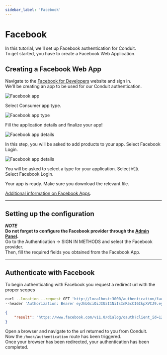 ```yaml
---
sidebar_label: 'Facebook'
---
```


# Facebook

In this tutorial, we'll set up Facebook authentication for Conduit.<br />
To get started, you have to create a Facebook Web Application.<br />

## Creating a Facebook Web App

Navigate to the [Facebook for Developers](https://developers.facebook.com/) website and sign in.<br />
We'll be creating an app to be used for our Conduit authentication.

![Facebook app](/v0.15/modules/authentication/tutorials/create_facebook_app.png)

Select Consumer app type.

![Facebook app type](/v0.15/modules/authentication/tutorials/app_type.png)

Fill the application details and finalize your app!<br />

![Facebook app details](/v0.15/modules/authentication/tutorials/add_details.png)

In this step, you will be asked to add products to your app. Select Facebook Login.<br />

![Facebook app details](/v0.15/modules/authentication/tutorials/login_app.png)

You will be asked to select a type for your application. Select `WEB`.<br />
Select  Facebook Login.<br />

Your app is ready. Make sure you download the relevant file.

[Additional information on Facebook Apps](https://developers.facebook.com/docs/development/create-an-app/).

------------------------------------------------------------------------------------------------

## Setting up the configuration

***NOTE***<br />
**Do not forget to configure the Facebook provider through the [Admin Panel](../config#third-party).**<br />
Go to the Authentication -> SIGN IN METHODS and select the Facebook provider.<br />
Then, fill the required fields you obtained from the Facebook App.


------------------------------------------------------------------------------------------------

## Authenticate with Facebook

To begin authenticating with Facebook you request a redirect url with the proper scopes<br />

``` bash title="Request"
curl --location --request GET 'http://localhost:3000/authentication/facebook' \
--header 'Authorization: Bearer eyJhbGciOiJIUzI1NiIsInR5cCI6IkpXVCJ9.eyJpZCI6IjYzNjNjZGNkMDhkNTU2MDk1NmM4MGQ4OSIsImlhdCI6MTY2OTIxMDM1MywiZXhwIjoxNjY5MjgyMzUzfQ.TyvHCuyDKLiKFoEpaXRdbYoFwrzDlFiW4VdUVQJdf7U'
```

``` json title="Response"
{
    "result": "https://www.facebook.com/v11.0/dialog/oauth?client_id=1234567890&redirect_uri=http%3A%2F%2Flocalhost%3A3000%2Fauthentication%2Ffacebook%2Fcallback&scope=email&state=eyJpZCI6IjYzNjNjZGNkMDhkNTU2MDk1NmM4MGQ4OSIsImlhdCI6MTY2OTIxMDM1MywiZXhwIjoxNjY5MjgyM30zfQ.TyvHCuyDKLiKFoEpaXRdbYoFwrzDlFiW4VdUVQJdf7U"
}
```

Open a browser and navigate to the url returned to you from Conduit.<br />
Now the `/hook/authentication` route has been triggered.<br />
Once your browser has been redirected, your authentication has been completed.
